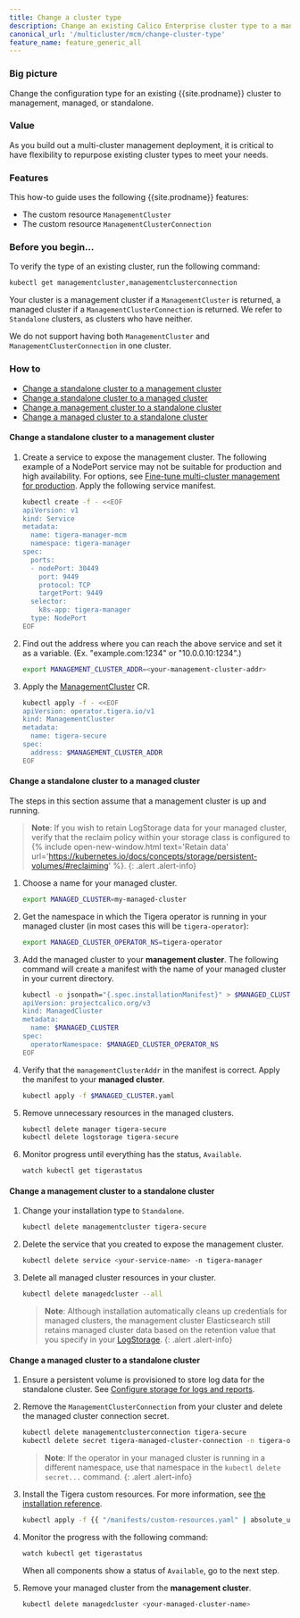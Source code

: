 ```yaml
---
title: Change a cluster type
description: Change an existing Calico Enterprise cluster type to a management cluster, a managed cluster, or standalone. 
canonical_url: '/multicluster/mcm/change-cluster-type'
feature_name: feature_generic_all
---
```


### Big picture

Change the configuration type for an existing {{site.prodname}} cluster to management, managed, or standalone. 

### Value

As you build out a multi-cluster management deployment, it is critical to have flexibility to repurpose existing cluster types to meet your needs. 

### Features

This how-to guide uses the following {{site.prodname}} features:

- The custom resource `ManagementCluster`
- The custom resource `ManagementClusterConnection`

### Before you begin…

To verify the type of an existing cluster, run the following command:
```bash
kubectl get managementcluster,managementclusterconnection
```
Your cluster is a management cluster if a `ManagementCluster` is returned, a managed cluster if a `ManagementClusterConnection` is returned. 
We refer to `Standalone` clusters, as clusters who have neither.

We do not support having both `ManagementCluster` and `ManagementClusterConnection` in one cluster. 

### How to
- [Change a standalone cluster to a management cluster](#change-a-standalone-cluster-to-a-management-cluster)
- [Change a standalone cluster to a managed cluster](#change-a-standalone-cluster-to-a-managed-cluster)
- [Change a management cluster to a standalone cluster](#change-a-management-cluster-to-a-standalone-cluster)
- [Change a managed cluster to a standalone cluster](#change-a-managed-cluster-to-a-standalone-cluster)

#### Change a standalone cluster to a management cluster

1. Create a service to expose the management cluster. 
   The following example of a NodePort service may not be suitable for production and high availability. For options, see [Fine-tune multi-cluster management for production]({{site.baseurl}}/multicluster/mcm/fine-tune-deployment).
   Apply the following service manifest.

   ```bash
   kubectl create -f - <<EOF
   apiVersion: v1
   kind: Service
   metadata:
     name: tigera-manager-mcm
     namespace: tigera-manager
   spec:
     ports:
     - nodePort: 30449
       port: 9449
       protocol: TCP
       targetPort: 9449
     selector:
       k8s-app: tigera-manager
     type: NodePort
   EOF
   ```

1. Find out the address where you can reach the above service and set it as a variable. (Ex. "example.com:1234" or "10.0.0.10:1234".)
   ```bash
   export MANAGEMENT_CLUSTER_ADDR=<your-management-cluster-addr>
   ```

1. Apply the [ManagementCluster]({{site.baseurl}}/reference/installation/api) CR.

   ```bash
   kubectl apply -f - <<EOF
   apiVersion: operator.tigera.io/v1
   kind: ManagementCluster
   metadata:
     name: tigera-secure
   spec:
     address: $MANAGEMENT_CLUSTER_ADDR
   EOF
   ```

   
#### Change a standalone cluster to a managed cluster

The steps in this section assume that a management cluster is up and running.

>**Note**: If you wish to retain LogStorage data for your managed cluster, verify that the reclaim policy within your storage class is configured to {% include open-new-window.html text='Retain data' url='https://kubernetes.io/docs/concepts/storage/persistent-volumes/#reclaiming' %}.
{: .alert .alert-info}

1. Choose a name for your managed cluster.
   ```bash
   export MANAGED_CLUSTER=my-managed-cluster
   ```

1. Get the namespace in which the Tigera operator is running in your managed cluster (in most cases this will be `tigera-operator`):
   ```bash
   export MANAGED_CLUSTER_OPERATOR_NS=tigera-operator
   ```

1. Add the managed cluster to your **management cluster**. The following command will
   create a manifest with the name of your managed cluster in your current directory.
   ```bash
   kubectl -o jsonpath="{.spec.installationManifest}" > $MANAGED_CLUSTER.yaml create -f - <<EOF
   apiVersion: projectcalico.org/v3
   kind: ManagedCluster
   metadata:
     name: $MANAGED_CLUSTER
   spec:
     operatorNamespace: $MANAGED_CLUSTER_OPERATOR_NS
   EOF
   ```
1. Verify that the `managementClusterAddr` in the manifest is correct. Apply the manifest to your **managed cluster**.
   ```bash
   kubectl apply -f $MANAGED_CLUSTER.yaml
   ```
1. Remove unnecessary resources in the managed clusters.
   ```bash
   kubectl delete manager tigera-secure
   kubectl delete logstorage tigera-secure
   ```
1. Monitor progress until everything has the status, `Available`.
   ```bash
   watch kubectl get tigerastatus
   ```

#### Change a management cluster to a standalone cluster

1. Change your installation type to `Standalone`.
   ```bash
   kubectl delete managementcluster tigera-secure
   ```
1. Delete the service that you created to expose the management cluster.
   ```bash
   kubectl delete service <your-service-name> -n tigera-manager
   ```
1. Delete all managed cluster resources in your cluster.
   ```bash
   kubectl delete managedcluster --all
   ```
   >**Note**: Although installation automatically cleans up credentials for managed clusters, the management cluster Elasticsearch still retains managed cluster data based on the retention value that you specify in your [LogStorage]({{site.baseurl}}/reference/installation/api).
   {: .alert .alert-info}

#### Change a managed cluster to a standalone cluster

1. Ensure a persistent volume is provisioned to store log data for the standalone cluster. 
  See [Configure storage for logs and reports]({{site.baseurl}}/getting-started/create-storage).

1. Remove the `ManagementClusterConnection` from your cluster and delete the managed cluster connection secret.
   ```bash
   kubectl delete managementclusterconnection tigera-secure
   kubectl delete secret tigera-managed-cluster-connection -n tigera-operator
   ```
   >**Note**: If the operator in your managed cluster is running in a different namespace, use that namespace in the `kubectl delete secret...` command.
   {: .alert .alert-info}

1. Install the Tigera custom resources. 
   For more information, see [the installation reference]({{site.baseurl}}/reference/installation/api).
   ```bash
   kubectl apply -f {{ "/manifests/custom-resources.yaml" | absolute_url }}
   ```
1. Monitor the progress with the following command:
   ```bash
   watch kubectl get tigerastatus
   ```
   When all components show a status of `Available`, go to the next step.
1. Remove your managed cluster from the **management cluster**.
   ```bash
   kubectl delete managedcluster <your-managed-cluster-name>
   ```
